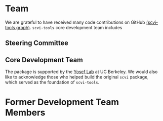 
# Team

We are grateful to have received many code contributions on GitHub [(scvi-tools graph)](https://github.com/YosefLab/scvi-tools/graphs/contributors). `scvi-tools` core development team includes

## Steering Committee

<div className="row">
  <div className="col col--4">
    <TeamCard
      className="col col--4"
      name="Nir Yosef"
      description="Principal Investigator"
    />
  </div>
</div>

## Core Development Team

<div className="row">
  <div className="col col--4">
    <TeamCard
      name="Adam Gayoso"
      description="Computational Biology PhD Student"
      websiteLink="https://adamgayoso.com"
    />
  </div>
  <div className="col col--4">
    <TeamCard
      name="Galen Xing"
      description="Computational Biology PhD Student"
      websiteLink="https://galenxing.com"
    />
  </div>
  <div className="col col--4">
    <TeamCard
      name="Romain Lopez"
      description=""
      websiteLink="https://romain-lopez.github.io"
    />
  </div>
  <div className="col col--4">
    <TeamCard
      name="Justin Hong"
      description="Research Engineer"
      image="../../static/img/team-pics/justin.jpeg"
      githubLink="https://github.com/jjhong922"
      twitterLink="https://twitter.com/justin_j_hong"
    />
  </div>
  <div className="col col--4">
    <TeamCard
      name="Valeh Valiollah Pour Amiri"
      description="Research Engineer"
    />
  </div>
</div>

The package is supported by the [Yosef Lab](https://yoseflab.github.io) at UC Berkeley. We would also like to acknowledge those who helped build the original `scvi` package, which served as the foundation of `scvi-tools`.

# Former Development Team Members

<div className="row">
  <div className="col col--4">
    <TeamCard
      name="Jeffrey Regier"
      websiteLink="https://regier.stat.lsa.umich.edu/"
    />
  </div>
  <div className="col col--4">
    <TeamCard
      name="Edouard Mehlman"
      websiteLink="https://edouard360.github.io/about/"
    />
  </div>
  <div className="col col--4">
    <TeamCard name="Yining Liu" />
  </div>
  <div className="col col--4">
    <TeamCard name="Maxime Langevin" />
  </div>
  <div className="col col--4">
    <TeamCard name="Gabriel Misrachi" />
  </div>
  <div className="col col--4">
    <TeamCard name="Achille Nazaret" websiteLink="https://nazaret.me/" />
  </div>
  <div className="col col--4">
    <TeamCard name="Oscar Clivio" />
  </div>
  <div className="col col--4">
    <TeamCard name="Jules Samaran" />
  </div>
  <div className="col col--4">
    <TeamCard name="Valentine Svensson" />
  </div>
</div>
